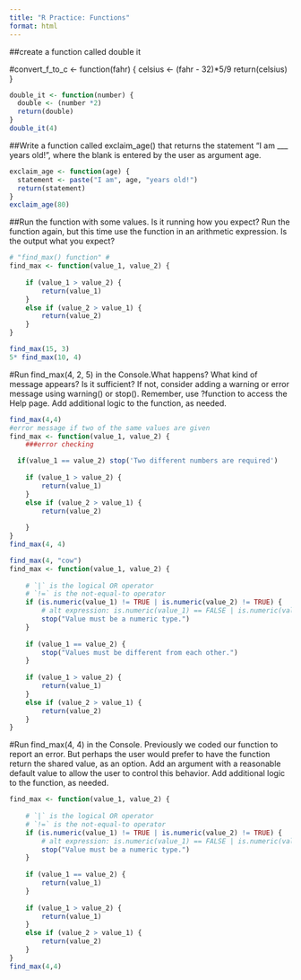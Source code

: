 ```yaml
---
title: "R Practice: Functions"
format: html
---
```


##create a function called double it

#convert_f_to_c <- function(fahr) {
  celsius <- (fahr - 32)*5/9
  return(celsius)
}


```r
double_it <- function(number) {
  double <- (number *2)
  return(double)
}
double_it(4)
```
##Write a function called exclaim_age() that returns the statement “I am ___ years old!”, where the blank is entered by the user as argument age.

```r
exclaim_age <- function(age) {
  statement <- paste("I am", age, "years old!")
  return(statement)
}
exclaim_age(80)
```



##Run the function with some values. Is it running how you expect? Run the function again, but this time use the function in an arithmetic expression. Is the output what you expect?
```r
# "find_max() function" #
find_max <- function(value_1, value_2) {
    
    if (value_1 > value_2) {
        return(value_1)
    }
    else if (value_2 > value_1) {
        return(value_2)
    }
}

find_max(15, 3)
5* find_max(10, 4)
```

#Run find_max(4, 2, 5) in the Console.What happens? What kind of message appears? Is it sufficient? If not, consider adding a warning or error message using warning() or stop(). Remember, use ?function to access the Help page. Add additional logic to the function, as needed.

```r
find_max(4,4)
#error message if two of the same values are given
find_max <- function(value_1, value_2) {
    ###error checking

  if(value_1 == value_2) stop('Two different numbers are required')
  
    if (value_1 > value_2) {
        return(value_1)
    }
    else if (value_2 > value_1) {
        return(value_2)
      
    }
}
find_max(4, 4)
```

```r
find_max(4, "cow")
find_max <- function(value_1, value_2) {
    
    # `|` is the logical OR operator
    # `!=` is the not-equal-to operator
    if (is.numeric(value_1) != TRUE | is.numeric(value_2) != TRUE) {
        # alt expression: is.numeric(value_1) == FALSE | is.numeric(value_2) == FALSE
        stop("Value must be a numeric type.")
    }
    
    if (value_1 == value_2) {
        stop("Values must be different from each other.")
    }
    
    if (value_1 > value_2) {
        return(value_1)
    }
    else if (value_2 > value_1) {
        return(value_2)
    }
}
```

#Run find_max(4, 4) in the Console. Previously we coded our function to report an error. But perhaps the user would prefer to have the function return the shared value, as an option. Add an argument with a reasonable default value to allow the user to control this behavior. Add additional logic to the function, as needed.

```r
find_max <- function(value_1, value_2) {
    
    # `|` is the logical OR operator
    # `!=` is the not-equal-to operator
    if (is.numeric(value_1) != TRUE | is.numeric(value_2) != TRUE) {
        # alt expression: is.numeric(value_1) == FALSE | is.numeric(value_2) == FALSE
        stop("Value must be a numeric type.")
    }
    
    if (value_1 == value_2) {
        return(value_1)
    }
    
    if (value_1 > value_2) {
        return(value_1)
    }
    else if (value_2 > value_1) {
        return(value_2)
    }
}
find_max(4,4)
```


